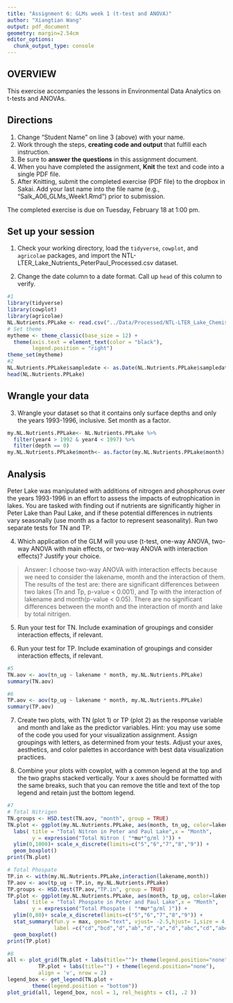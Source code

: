 ```yaml
---
title: "Assignment 6: GLMs week 1 (t-test and ANOVA)"
author: "Xiangtian Wang"
output: pdf_document
geometry: margin=2.54cm
editor_options: 
  chunk_output_type: console
---
```


## OVERVIEW

This exercise accompanies the lessons in Environmental Data Analytics on t-tests and ANOVAs. 

## Directions
1. Change "Student Name" on line 3 (above) with your name.
3. Work through the steps, **creating code and output** that fulfill each instruction.
4. Be sure to **answer the questions** in this assignment document.
6. When you have completed the assignment, **Knit** the text and code into a single PDF file.
8. After Knitting, submit the completed exercise (PDF file) to the dropbox in Sakai. Add your last name into the file name (e.g., "Salk_A06_GLMs_Week1.Rmd") prior to submission.

The completed exercise is due on Tuesday, February 18 at 1:00 pm.

## Set up your session

1. Check your working directory, load the `tidyverse`, `cowplot`, and `agricolae` packages, and import the NTL-LTER_Lake_Nutrients_PeterPaul_Processed.csv dataset. 

2. Change the date column to a date format. Call up `head` of this column to verify.


```r
#1
library(tidyverse)
library(cowplot)
library(agricolae)
NL.Nutrients.PPLake <- read.csv("../Data/Processed/NTL-LTER_Lake_Chemistry_Nutrients_PeterPaul_Processed.csv")
# Set theme
mytheme <- theme_classic(base_size = 12) +
  theme(axis.text = element_text(color = "black"), 
        legend.position = "right")
theme_set(mytheme)
#2
NL.Nutrients.PPLake$sampledate <- as.Date(NL.Nutrients.PPLake$sampledate,"%Y-%m-%d")
head(NL.Nutrients.PPLake)
```


## Wrangle your data

3. Wrangle your dataset so that it contains only surface depths and only the years 1993-1996, inclusive. Set month as a factor.
```r
my.NL.Nutrients.PPLake<- NL.Nutrients.PPLake %>%
  filter(year4 > 1992 & year4 < 1997) %>%
  filter(depth == 0)
my.NL.Nutrients.PPLake$month<- as.factor(my.NL.Nutrients.PPLake$month)

```

## Analysis

Peter Lake was manipulated with additions of nitrogen and phosphorus over the years 1993-1996 in an effort to assess the impacts of eutrophication in lakes. You are tasked with finding out if nutrients are significantly higher in Peter Lake than Paul Lake, and if these potential differences in nutrients vary seasonally (use month as a factor to represent seasonality). Run two separate tests for TN and TP.

4. Which application of the GLM will you use (t-test, one-way ANOVA, two-way ANOVA with main effects, or two-way ANOVA with interaction effects)? Justify your choice.

> Answer: I choose two-way ANOVA with interaction effects because we need to consider the lakename, month and the interaction of them. The results of the test are: there are significant differences between two lakes (Tn and Tp, p-value < 0.001), and Tp with the interaction of lakename and month(p-value < 0.05). There are no significant differences between the month and the interaction of month and lake by total nitrigen.

5. Run your test for TN. Include examination of groupings and consider interaction effects, if relevant.

6. Run your test for TP. Include examination of groupings and consider interaction effects, if relevant.

```r
#5
TN.aov <- aov(tn_ug ~ lakename * month, my.NL.Nutrients.PPLake)
summary(TN.aov)

#6
TP.aov <- aov(tp_ug ~ lakename * month, my.NL.Nutrients.PPLake)
summary(TP.aov)

```

7. Create two plots, with TN (plot 1) or TP (plot 2) as the response variable and month and lake as the predictor variables. Hint: you may use some of the code you used for your visualization assignment. Assign groupings with letters, as determined from your tests. Adjust your axes, aesthetics, and color palettes in accordance with best data visualization practices.

8. Combine your plots with cowplot, with a common legend at the top and the two graphs stacked vertically. Your x axes should be formatted with the same breaks, such that you can remove the title and text of the top legend and retain just the bottom legend. 

```r
#7
# Total Nitrigen
TN.groups <- HSD.test(TN.aov, "month", group = TRUE)
TN.plot <- ggplot(my.NL.Nutrients.PPLake, aes(month, tn_ug, color=lakename)) +
  labs( title = "Total Nitron in Peter and Paul Lake",x = "Month",
        y = expression("Total Nitron ( "*mu*"g/ml )")) +
  ylim(0,1000)+ scale_x_discrete(limits=c("5","6","7","8","9")) +
  geom_boxplot()
print(TN.plot)

# Total Phospate
TP.in <- with(my.NL.Nutrients.PPLake,interaction(lakename,month))
TP.aov <- aov(tp_ug ~ TP.in, my.NL.Nutrients.PPLake)
TP.groups <- HSD.test(TP.aov,"TP.in", group = TRUE)
TP.plot <- ggplot(my.NL.Nutrients.PPLake, aes(month, tp_ug, color=lakename)) +
  labs( title = "Total Phospate in Peter and Paul Lake",x = "Month",
        y = expression("Total Phospate ( "*mu*"g/ml )")) +
  ylim(0,80)+ scale_x_discrete(limits=c("5","6","7","8","9")) +
  stat_summary(fun.y = max, geom="text", vjust= -2.5,hjust= 1,size = 4,
               label =c("cd","bcd","d","ab","d","a","d","abc","cd","abcd")) +
  geom_boxplot()
print(TP.plot)

```


```r
#8
all <- plot_grid(TN.plot + labs(title="")+ theme(legend.position="none"),
          TP.plot + labs(title="") + theme(legend.position="none"),
          align = 'v', nrow = 2)
legend_box <- get_legend(TN.plot + 
        theme(legend.position = "bottom"))
plot_grid(all, legend_box, ncol = 1, rel_heights = c(1, .2 ))
```




